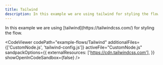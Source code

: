 ```yaml
---
title: Tailwind
description: In this example we are using tailwind for styling the flow.
---
```



<ExampleLayout>
In this example we are using [tailwind](https://tailwindcss.com/) for styling the flow.

<CodeViewer
  codePath="example-flows/Tailwind"
  additionalFiles={['CustomNode.js', 'tailwind-config.js']}
  activeFile="CustomNode.js"
  sandpackOptions={{
    externalResources: ['https://cdn.tailwindcss.com'],
  }}
  showOpenInCodeSandbox={false}
/>
</ExampleLayout>

